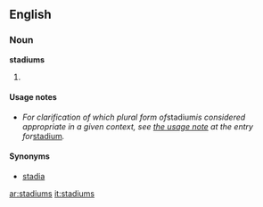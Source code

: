 ==English==

===Noun===
'''stadiums''' {{p}}

# {{plural of|[[stadium#English|stadium]]}}

====Usage notes====
* ''For clarification of which plural form of ''stadium'' is considered appropriate in a given context, see [[stadium#Usage notes|the usage note]] at the entry for ''[[stadium]]''.''

====Synonyms====
* {{sense|plural form of stadium}} [[stadia]]

[[ar:stadiums]]
[[it:stadiums]]